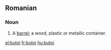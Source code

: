 ==Romanian==

===Noun===
{{infl|ro|noun}}

# A [[barrel]]; a wood, plastic or metallic container.

[[el:butoi]]
[[fr:butoi]]
[[hu:butoi]]
